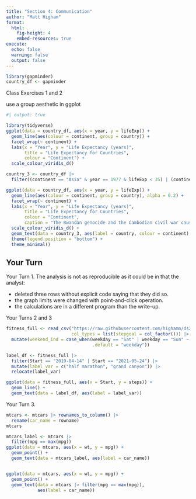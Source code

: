 ```yaml
---
title: "Section 4: Communication"
author: "Matt Higham"
format: 
  html:
    fig-height: 4
    embed-resources: true
execute: 
  echo: false
  warning: false
  output: false
---
```


```r
library(gapminder)
country_df <- gapminder
```

Class Exercises 1 and 2

use a group aesthetic in ggplot

```r
#| output: true

library(tidyverse)
ggplot(data = country_df, aes(x = year, y = lifeExp)) +
  geom_line(aes(colour = continent, group = country)) +
  facet_wrap(~ continent) +
  labs(x = "Year", y = "Life Expectancy (years)",
       title = "Life Expectancy for Countries",
       colour = "Continent") +
  scale_colour_viridis_d()

country_3 <- country_df |>
  filter((continent == "Asia" & year == 1977 & lifeExp < 35) | (continent == "Africa" & year == 1992 & lifeExp < 30) | (country == "Turkey" & year == 1962))

ggplot(data = country_df, aes(x = year, y = lifeExp)) +
  geom_line(aes(colour = continent, group = country), alpha = 0.2) +
  facet_wrap(~ continent) +
  labs(x = "Year", y = "Life Expectancy (years)",
       title = "Life Expectancy for Countries",
       colour = "Continent",
       caption = "The Rwandan genocide and the Cambodian civil war caused major dips in life expectancy in these two countries.") +
  scale_colour_viridis_d() +
  geom_text(data = country_3, aes(label = country, colour = continent), show.legend = FALSE) +
  theme(legend.position = "bottom") +
  theme_minimal()


```

## Your Turn

Your Turn 1. The analysis is not as reproducible as it could be in that the analyst:

* deleted three rows without explicit code saying that they did so.
* the graph limits were changed with point-and-click operation.
* the calculations are in a different program than the write-up.

Your Turns 2 and 3

```r
fitness_full <- read_csv("https://raw.githubusercontent.com/highamm/ds234_quarto/main/data_online/higham_fitness_clean.csv",
                         col_types = list(stepgoal = col_factor())) |>
  mutate(weekend_ind = case_when(weekday == "Sat" | weekday == "Sun" ~ "weekend",
                                 .default = "weekday"))

label_df <- fitness_full |> 
  filter(Start == "2019-04-14" | Start == "2021-05-24") |>
  mutate(label_var = c("half marathon", "grand canyon")) |>
  relocate(label_var)

ggplot(data = fitness_full, aes(x = Start, y = steps)) +
  geom_line() +
  geom_text(data = label_df, aes(label = label_var))
```

Your Turn 3.

```r
mtcars <- mtcars |> rownames_to_column() |>
  rename(car_name = rowname)
mtcars

mtcars_label <- mtcars |>
  filter(mpg == max(mpg))
ggplot(data = mtcars, aes(x = wt, y = mpg)) +
  geom_point() +
  geom_text(data = mtcars_label, aes(label = car_name))


ggplot(data = mtcars, aes(x = wt, y = mpg)) +
  geom_point() +
  geom_text(data = mtcars |> filter(mpg == max(mpg)),
            aes(label = car_name))


```
